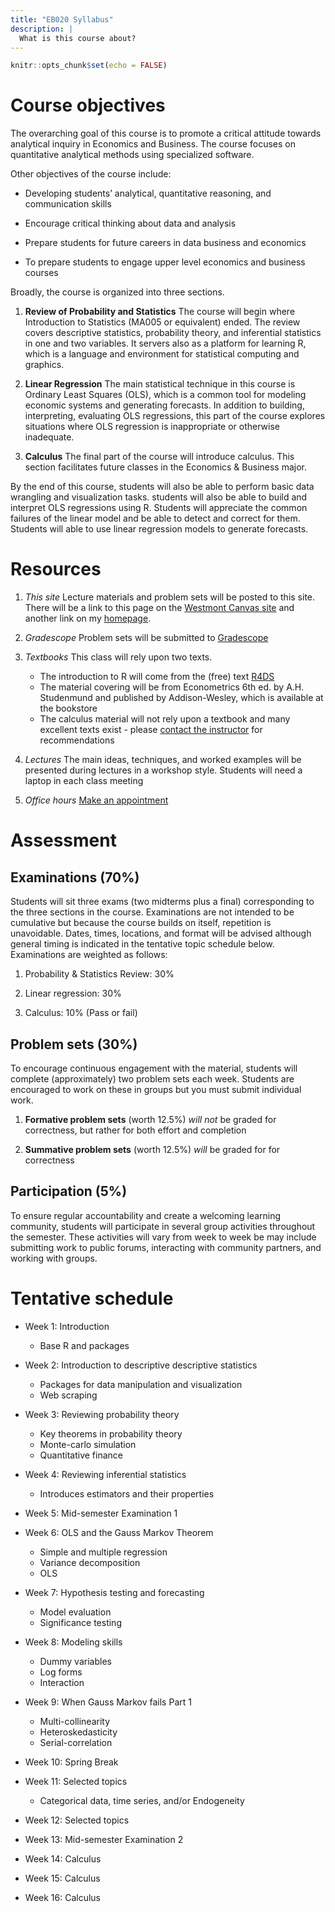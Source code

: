 ```yaml
---
title: "EB020 Syllabus"
description: |
  What is this course about?
---
```


```r
knitr::opts_chunk$set(echo = FALSE)
```


# Course objectives

The overarching goal of this course is to promote a critical attitude towards analytical inquiry in Economics and Business. The course focuses on quantitative analytical methods using specialized software. 

Other objectives of the course include:

* Developing students' analytical, quantitative reasoning, and communication skills

* Encourage critical thinking about data and analysis

* Prepare students for future careers in data business and economics

* To prepare students to engage upper level economics and business courses

Broadly, the course is organized into three sections. 

1. **Review of Probability and Statistics** The course will begin where Introduction to Statistics (MA005 or equivalent) ended. The review covers descriptive statistics, probability theory, and inferential statistics in one and two variables. It servers also as a platform for learning R, which is a language and environment for statistical computing and graphics.

2. **Linear Regression** The main statistical technique in this course is Ordinary Least Squares (OLS), which is a common tool for modeling economic systems and generating forecasts.  In addition to building, interpreting, evaluating OLS regressions, this part of the course explores situations where OLS regression is inappropriate or otherwise inadequate. 

3. **Calculus** The final part of the course will introduce calculus. This section facilitates future classes in the Economics & Business major.

By the end of this course, students will also be able to perform basic data wrangling and visualization tasks. students will also be able to build and interpret OLS regressions using R. Students will appreciate the common failures of the linear model and be able to detect and correct for them. Students will able to use linear regression models to generate forecasts. 

# Resources

1. *This site* Lecture materials and problem sets will be posted to this site.  There will be a link to this page on the [Westmont Canvas site](http://canvas.westmont.edu/) and another link on my [homepage](https://emanlapig.net). 

2. *Gradescope* Problem sets will be submitted to [Gradescope](https://gradescope.com)

3. *Textbooks* This class will rely upon two texts. 

    * The introduction to R will come from the (free) text [R4DS](https://r4ds.had.co.nz/)
    * The material covering will be from Econometrics 6th ed. by A.H. Studenmund and published by Addison-Wesley, which is available at the bookstore
    * The calculus material will not rely upon a textbook and many excellent texts exist - please [contact the  instructor](mailto://emanlapig@westmont) for recommendations

4. *Lectures* The main ideas, techniques, and worked examples will be presented during lectures in a workshop style. Students will need a laptop in each class meeting

5. *Office hours* [Make an appointment](https://calendar.x.ai/enricomanlapig)




# Assessment

## Examinations (70%) 

Students will sit three exams (two midterms plus a final) corresponding to the three sections in the course. Examinations are not intended to be cumulative but because the course builds on itself, repetition is unavoidable. Dates, times, locations, and format will be advised although general timing is indicated in the tentative topic schedule below. Examinations are weighted as follows:

1. Probability & Statistics Review: 30%

2. Linear regression: 30%

3. Calculus: 10% (Pass or fail)


## Problem sets (30%) 

To encourage continuous engagement with the material, students will complete (approximately) two problem sets each week. Students are encouraged to work on these in groups but you must submit individual work. 


1. **Formative problem sets** (worth 12.5%) *will not* be graded for correctness, but rather for both effort and completion

2. **Summative problem sets** (worth 12.5%) *will* be graded for for correctness


## Participation (5%)

To ensure regular accountability and create a welcoming learning community, students will participate in several group activities throughout the semester.  These activities will vary from week to week be may include submitting work to public forums, interacting with community partners, and working with groups.


# Tentative schedule

* Week 1: Introduction
    - Base R and packages 
    
* Week 2: Introduction to descriptive descriptive statistics
    - Packages for data manipulation and visualization
    - Web scraping
    
* Week 3: Reviewing probability theory
    - Key theorems in probability theory
    - Monte-carlo simulation
    - Quantitative finance
    
* Week 4: Reviewing inferential statistics
    - Introduces estimators and their properties
    
* Week 5: Mid-semester Examination 1

* Week 6: OLS and the Gauss Markov Theorem
    - Simple and multiple regression
    - Variance decomposition
    - OLS
    
* Week 7: Hypothesis testing and forecasting
    - Model evaluation
    - Significance testing
    
* Week 8: Modeling skills
    - Dummy variables
    - Log forms
    - Interaction
    
* Week 9: When Gauss Markov fails Part 1
    - Multi-collinearity
    - Heteroskedasticity
    - Serial-correlation
    
* Week 10: Spring Break

* Week 11: Selected topics
    - Categorical data, time series, and/or Endogeneity
    
* Week 12: Selected topics

* Week 13: Mid-semester Examination 2

* Week 14: Calculus

* Week 15: Calculus

* Week 16: Calculus